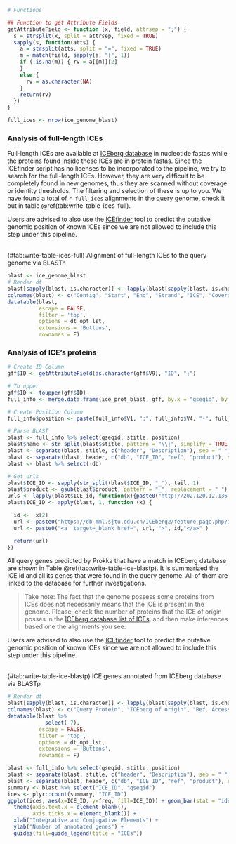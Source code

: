 ```r
# Functions

## Function to get Attribute Fields
getAttributeField <- function (x, field, attrsep = ";") {
  s = strsplit(x, split = attrsep, fixed = TRUE)
  sapply(s, function(atts) {
    a = strsplit(atts, split = "=", fixed = TRUE)
    m = match(field, sapply(a, "[", 1))
    if (!is.na(m)) { rv = a[[m]][2]
    }
    else {
      rv = as.character(NA)
    }
    return(rv)
  })
}

full_ices <- nrow(ice_genome_blast)
```

### Analysis of full-length ICEs

Full-length ICEs are available at [ICEberg database](https://db-mml.sjtu.edu.cn/ICEberg2/download.html) in nucleotide fastas while the proteins found inside these ICEs are in protein fastas. Since the ICEfinder script has no licenses to be incorporated to the pipeline, we try to search for the full-length ICEs. However, they are very difficult to be completely found in new genomes, thus they are scanned without coverage or identity thresholds. The filtering and selection of these is up to you. We have found a total of `r full_ices` alignments in the query genome, check it out in table \@ref(tab:write-table-ices-full).

Users are advised to also use the [ICEfinder](https://db-mml.sjtu.edu.cn/ICEberg2/tools.html) tool to predict the putative genomic position of known ICEs since we are not allowed to include this step under this pipeline.

<br>
<caption>(#tab:write-table-ices-full) Alignment of full-length ICEs to the query genome via BLASTn</caption>
```r
blast <- ice_genome_blast
# Render dt
blast[sapply(blast, is.character)] <- lapply(blast[sapply(blast, is.character)], as.factor)
colnames(blast) <- c("Contig", "Start", "End", "Strand", "ICE", "Coverage_aln", "Gaps", "Coverage %", "Identity %", "Database", "Ref. Accession", "ICE family", "Description")
datatable(blast,
          escape = FALSE,
          filter = 'top',
          options = dt_opt_lst,
          extensions = 'Buttons',
          rownames = F)
```

### Analysis of ICE's proteins

```r
# Create ID Column
gff$ID <- getAttributeField(as.character(gff$V9), "ID", ";")

# To upper
gff$ID <- toupper(gff$ID)
full_info <- merge.data.frame(ice_prot_blast, gff, by.x = "qseqid", by.y = "ID")

# Create Position Column
full_info$position <- paste(full_info$V1, ":", full_info$V4, "-", full_info$V5, sep = "")

# Parse BLAST
blast <- full_info %>% select(qseqid, stitle, position)
blast$name <- str_split(blast$stitle, pattern = "\\|", simplify = TRUE )[,6]
blast <- separate(blast, stitle, c("header", "Description"), sep = " ", extra = "merge")
blast <- separate(blast, header, c("db", "ICE_ID", "ref", "product"), sep = "~~~", extra = "merge")
blast <- blast %>% select(-db)

# Get urls
blast$ICE_ID <- sapply(str_split(blast$ICE_ID, "_"), tail, 1)
blast$product <- gsub(blast$product, pattern = "_", replacement = " ")
urls <- lapply(blast$ICE_id, function(x){paste0("http://202.120.12.136:7913/ICEberg2/feature_page.php?ice_id=", x)})
blast$ICE_ID <- apply(blast, 1, function (x) {

  id <-  x[2]
  url <- paste0("https://db-mml.sjtu.edu.cn/ICEberg2/feature_page.php?ice_id=", id, "#ICE")
  url <- paste0("<a  target=_blank href=", url, ">", id,"</a>" )

  return(url)
})
```

All query genes predicted by Prokka that have a match in ICEberg database are shown in Table \@ref(tab:write-table-ice-blastp). It is summarized the ICE id and all its genes that were found in the query genome. All of them are linked to the database for further investigations.

> Take note: The fact that the genome possess some proteins from ICEs does not necessarily means that the ICE is present in the genome. Please, check the number of proteins that the ICE of origin posses in the [ICEberg database list of ICEs](https://db-mml.sjtu.edu.cn/ICEberg2/browse_result.php?type=alpha&alpha=100), and then make inferences based one the alignments you see.

Users are advised to also use the [ICEfinder](https://db-mml.sjtu.edu.cn/ICEberg2/tools.html) tool to predict the putative genomic position of known ICEs since we are not allowed to include this step under this pipeline.

<br>
<caption>(#tab:write-table-ice-blastp) ICE genes annotated from ICEberg database via BLASTp</caption>
```r
# Render dt
blast[sapply(blast, is.character)] <- lapply(blast[sapply(blast, is.character)], as.factor)
colnames(blast) <- c("Query Protein", "ICEberg of origin", "Ref. Accession", "Product / Gene", "Description", "Genomic Position")
datatable(blast %>%
            select(-7),
          escape = FALSE,
          filter = 'top',
          options = dt_opt_lst,
          extensions = 'Buttons',
          rownames = F)
```


```r
blast <- full_info %>% select(qseqid, stitle, position)
blast <- separate(blast, stitle, c("header", "Description"), sep = " ", extra = "merge")
blast <- separate(blast, header, c("db", "ICE_ID", "ref", "product"), sep = "~~~", extra = "merge")
summary <- blast %>% select("ICE_ID", "qseqid")
ices <- plyr::count(summary, "ICE_ID")
ggplot(ices, aes(x=ICE_ID, y=freq, fill=ICE_ID)) + geom_bar(stat = "identity") +
  theme(axis.text.x = element_blank(),
        axis.ticks.x = element_blank()) +
  xlab("Integrative and Conjugative Elements") +
  ylab("Number of annotated genes") +
  guides(fill=guide_legend(title = "ICEs"))
```
